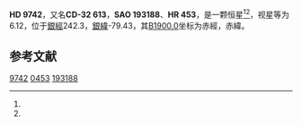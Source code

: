 {{Starbox begin
| name = HD 9742
}}
{{Starbox observe
| epoch = [[J2000.0|J2000.0]]
| constell = {{星座名待查}}<ref name=SIMBAD>{{cite web
 | url=http://simbad.u-strasbg.fr/simbad/sim-id?Ident=HR+453
 | title =Pulsating variable Star
 | publisher=Centre de Données astronomiques de Strasbourg
 | work=SIMBAD
 | accessdate=2012-07-13}}</ref><ref name=DATA>{{cite web
 | url=http://vizier.u-strasbg.fr/viz-bin/VizieR-5?-out.add=.&-source=5050&-corr=PK=HR&-out.max=9999&HR=453
 | title=VizieR Detailed Page
 | accessdate=2012-07-13
 | archive-date=2016-03-05
 | archive-url=https://web.archive.org/web/20160305005028/http://vizier.u-strasbg.fr/viz-bin/VizieR-5?-out.add=.&-source=5050&-corr=PK=HR&-out.max=9999&HR=453
 | dead-url=no
 }}</ref>
| 星官 = 
| ra = {{RA|1|34|50.7}}<ref name=SIMBAD /><ref name=DATA />
| dec = {{DEC|-31|53|32}}<ref name=SIMBAD /><ref name=DATA />
| appmag_v = 6.12<ref name=SIMBAD /><ref name=DATA />
}}
{{Starbox character
| class = K0-1III<ref name=SIMBAD /><ref name=DATA />
| b-v = 1.11<ref name=SIMBAD /><ref name=DATA />
| u-b = <ref name=SIMBAD /><ref name=DATA />
| r-i = <ref name=SIMBAD /><ref name=DATA />
| variable = 
}}
{{Starbox astrometry
| radial_v = 
| prop_mo_ra = -11
| parallax = 
| p_error = 
}}
{{Starbox catalog
| names =CD-32 613，[[SAO星表|SAO]] 193188，[[HD星表|HD]] 9742，[[HR星表|HR]] 453}}
{{Starbox reference |Simbad=HR+453}}
{{Starbox end}}

'''HD 9742'''，又名'''CD-32 613'''，'''SAO 193188'''、'''HR 453'''，是一颗恒星<ref name=SIMBAD /><ref name=DATA />，视星等为6.12，位于[[銀道座標系|銀經]]242.3，[[銀道座標系|銀緯]]-79.43，其[[B1900.0|B1900.0]]坐标为赤經{{RA|1|30|16.9}}，赤緯{{DEC|-32|-79.43|12}}。

== 参考文献 ==
{{reflist}}

{{star-stub}}

[[Category:HD和HDE天體|9742]]
[[Category:HR天體|0453]]
[[Category:SAO天體|193188]]